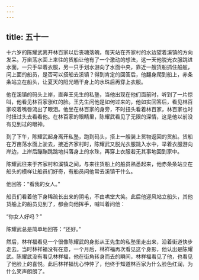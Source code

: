 ```yaml
---
---
---
```

title: 五十一
---



十六岁的陈耀武离开林百家以后丧魂落魄，每天站在齐家村的水边望着溪镇的方向发呆。万亩荡水面上来往的货船让他有了一个激动的想法，这一天他脱光衣服跳进水面，一只手举着衣服，另一只手划水游向了水面中央，靠近一艘货船抓住船舷，问上面的船员，是否可以搭船去溪镇？得到肯定的回答后，他翻身爬到船上，赤条条站立在船头，让夏天的阳光晒干身上的水珠后再穿上衣服。

他在溪镇的码头上岸，直奔王先生的私塾，当他出现在他们面前时，听到了一片惊叫，他看见林百家涨红的脸。王先生问他是如何过来的，他如实回答后，看见林百家咬着嘴唇流出了眼泪。他坐在林百家的身旁，不时扭头看着林百家，林百家也时时扭过头去看看他。在林百家的眼睛里，陈耀武看见了无限的深情，这是他以前没有见到过的眼神。

到了下午，陈耀武起身离开私塾，跑到码头，搭上一艘装上货物返回的货船。货船在万亩荡水面上驶去，接近齐家村时，陈耀武又脱光衣服跳入水中，举着衣服游向岸边，上岸后蹦蹦跳跳地抖落身上的水珠，再穿上衣服若无其事地回到家中。

陈耀武往来于齐家村和溪镇之间，与来往货船上的船员熟悉起来，他赤条条站立在船头的模样让船员们好奇，有船员问他常去溪镇干什么。

他回答：“看我的女人。”

船员们看着他下身稀疏长出来的阴毛，不由哄堂大笑。此后他迎风站立船头，其他货船上的船员见到了，都会向他挥手，喊叫着问他：

“你女人好吗？”

陈耀武总是简单地回答：“还好。”

然后，林祥福看见一个很像陈耀武的身影从王先生的私塾里走出来，沿着街道快步走去。当时林祥福没有在意，一个月后，林祥福再次看见这个身影，他认出是陈耀武。陈耀武没有看见林祥福，他在街角转身而去的瞬间，林祥福看见了他，也看见了他脸上的喜悦。此后林祥福忧心忡忡了，他终于知道林百家为什么脸色红润，为什么笑声朗朗了。
